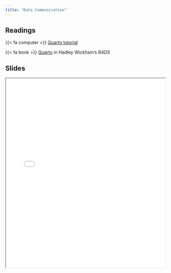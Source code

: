 ```yaml
---
title: "Data Communication"
---
```


## Readings

{{< fa computer >}} [Quarto tutorial](https://quarto.org/docs/get-started/hello/rstudio.html)

{{< fa book >}} [Quarto](https://r4ds.hadley.nz/quarto) in Hadley Wickham's *R4DS*

## Slides

```{=html}
<iframe class="slide-deck" src="../content/slides/06-class.html" width = "100%" height = 600px></iframe>
```
